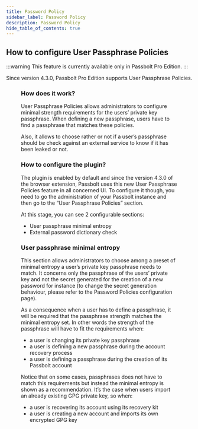 ```yaml
---
title: Password Policy
sidebar_label: Password Policy
description: Password Policy
hide_table_of_contents: true
---
```



## How to configure User Passphrase Policies

:::warning
This feature is currently available only in Passbolt Pro Edition.
:::

Since version 4.3.0, Passbolt Pro Edition supports User Passphrase Policies.

<Figure
  src={
    '/img/help/2023/09/passbolt-user-passphrase-policies.png'
  }
  caption="fig. Password Policies administration"
  alt="Password Policies administration"
/>


### How does it work?
User Passphrase Policies allows administrators to configure minimal strength requirements for the users’ private key passphrase. When defining a new passphrase, users have to find a passphrase that matches these policies.

Also, it allows to choose rather or not if a user’s passphrase should be check against an external service to know if it has been leaked or not.

### How to configure the plugin?
The plugin is enabled by default and since the version 4.3.0 of the browser extension, Passbolt uses this new User Passphrase Policies feature in all concerned UI. To configure it though, you need to go the administration of your Passbolt instance and then go to the “User Passphrase Policies” section.

At this stage, you can see 2 configurable sections:
- User passphrase minimal entropy
- External password dictionary check

### User passphrase minimal entropy
This section allows administrators to choose among a preset of minimal entropy a user’s private key passphrase needs to match. It concerns only the passphrase of the users’ private key and not the secret generated for the creation of a new password for instance (to change the secret generation behaviour, please refer to the Password Policies configuration page).

As a consequence when a user has to define a passphrase, it will be required that the passphrase strength matches the minimal entropy set. In other words the strength of the passphrase will have to fit the requirements when:
- a user is changing its private key passphrase
- a user is defining a new passphrase during the account recovery process
- a user is defining a passphrase during the creation of its Passbolt account

Notice that on some cases, passphrases does not have to match this requirements but instead the minimal entropy is shown as a recommendation. It’s the case when users import an already existing GPG private key, so when:
- a user is recovering its account using its recovery kit
- a user is creating a new account and imports its own encrypted GPG key
